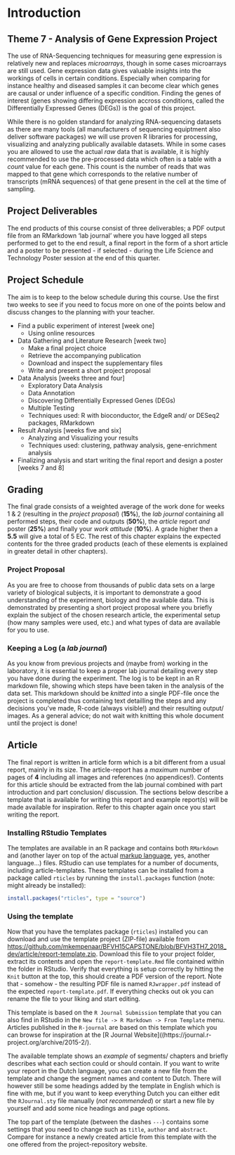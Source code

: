 # Introduction {#chapter-1}

## Theme 7 - Analysis of Gene Expression Project

The use of RNA-Sequencing techniques for measuring gene expression is relatively new and replaces *microarrays*, though in some cases microarrays are still used. Gene expression data gives valuable insights into the workings of cells in certain conditions. Especially when comparing for instance healthy and diseased samples it can become clear which genes are causal or under influence of a specific condition. Finding the genes of interest (genes showing differing expression accross conditions, called the Differentially Expressed Genes (DEGs)) is the goal of this project.

While there is no golden standard for analyzing RNA-sequencing datasets as there are many tools (all manufacturers of sequencing equiptment also deliver software packages) we will use proven R libraries for processing, visualizing and analyzing publically available datasets. While in some cases you are allowed to use the actual *raw* data that is available, it is highly recommended to use the pre-processed data which often is a table with a *count* value for each gene. This count is the number of reads that was mapped to that gene which corresponds to the relative number of transcripts (mRNA sequences) of that gene present in the cell at the time of sampling.

## Project Deliverables

The end products of this course consist of three deliverables; a PDF output file from an RMarkdown 'lab journal' where you have logged all steps performed to get to the end result, a final report in the form of a short article and a poster to be presented - if selected - during the Life Science and Technology Poster session at the end of this quarter.

## Project Schedule

The aim is to keep to the below schedule during this course. Use the first two weeks to see if you need to focus more on one of the points below and discuss changes to the planning with your teacher.

* Find a public experiment of interest [week one]
    + Using online resources
* Data Gathering and Literature Research [week two]
    + Make a final project choice
    + Retrieve the accompanying publication
    + Download and inspect the supplementary files
    + Write and present a short project proposal
* Data Analysis [weeks three and four]
    + Exploratory Data Analysis
    + Data Annotation
    + Discovering Differentially Expressed Genes (DEGs)
    + Multiple Testing
    + Techniques used: R with bioconductor, the EdgeR and/ or DESeq2 packages, RMarkdown
* Result Analysis [weeks five and six]
    + Analyzing and Visualizing your results
    + Techniques used: clustering, pathway analysis, gene-enrichment analysis
* Finalizing analysis and start writing the final report and design a poster [weeks 7 and 8]

## Grading {#grading}

The final grade consists of a weighted average of the work done for weeks 1 & 2 (resulting in the *project proposal*) (**15%**), the *lab journal* containing all performed steps, their code and outputs (**50%**), the *article* report *and* poster (**25%**) and finally your *work attitude* (**10%**). A grade higher then a **5.5** will give a total of 5 EC. The rest of this chapter explains the expected contents for the three graded products (each of these elements is explained in greater detail in other chapters).

### Project Proposal

As you are free to choose from thousands of public data sets on a large variety of biological subjects, it is important to demonstrate a good understanding of the experiment, biology and the available data. This is demonstrated by presenting a short project proposal where you briefly explain the subject of the chosen research article, the experimental setup (how many samples were used, etc.) and what types of data are available for you to use.

### Keeping a Log (a *lab journal*)

As you know from previous projects and (maybe from) working in the laboratory, it is essential to keep a proper lab journal detailing every step you have done during the experiment. The log is to be kept in an R markdown file, showing which steps have been taken in the analysis of the data set. This markdown should be *knitted* into a single PDF-file once the project is completed thus containing text detailling the steps and any decisions you've made, R-code (always visible!) and their resulting output/ images. As a general advice; do not wait with knitting this whole document until the project is done!

## Article {#article}

The final report is written in article form which is a bit different from a usual report, mainly in its size. The article-report has a *maximum* number of pages of **4** including all images and references (no appendices!). Contents for this article should be extracted from the lab journal combined with part introduction and part conclusion/ discussion. The sections below describe a template that is available for writing this report and example report(s) will be made available for inspiration. Refer to this chapter again once you start writing the report.

### Installing RStudio Templates

The templates are available in an R package and contains both `RMarkdown` and \LaTeX (another layer on top of the actual [\TeX markup language](https://nl.wikipedia.org/wiki/TeX), yes, another language...) files. RStudio can use templates for a number of documents, including article-templates. These templates can be installed from a package called `rticles` by running the `install.packages` function (note: might already be installed):

```r
install.packages("rticles", type = "source")
```

### Using the template

Now that you have the templates package (`rticles`) installed you can download and use the template project (ZIP-file) available from [https://github.com/mkempenaar/BFVH15CAPSTONE/blob/BFVH3TH7_2018_dev/article/report-template.zip](https://github.com/mkempenaar/BFVH15CAPSTONE/blob/BFVH3TH7_2018_dev/article/report-template.zip). Download this file to your project folder, extract its contents and open the `report-template.Rmd` file contained within the folder in RStudio. Verify that everything is setup correctly by hitting the `Knit` button at the top, this should create a PDF version of the report. Note that - somehow - the resulting PDF file is named `RJwrapper.pdf` instead of the expected `report-template.pdf`. If everything checks out ok you can rename the file to your liking and start editing.

This template is based on the `R Journal Submission` template that you can also find in RStudio in the `New file -> R Markdown -> From Template` menu. Articles published in the `R-journal` are based on this template which you can browse for inspiration at the [R Journal Website]((https://journal.r-project.org/archive/2015-2/). 

The available template shows an *example* of segments/ chapters and briefly describes what each section could or should contain. If you want to write your report in the Dutch language, you can create a new file from the template and change the segment names and content to Dutch. There will however still be some headings added by the template in English which is fine with me, but if you want to keep everything Dutch you can either edit the `RJournal.sty` file manually (*not recommended*) or start a new file by yourself and add some nice headings and page options. 

The top part of the template (between the dashes `---`) contains some settings that you need to change such as `title`, `author` and `abstract`. Compare for instance a newly created article from this template with the one offered from the project-repository website.